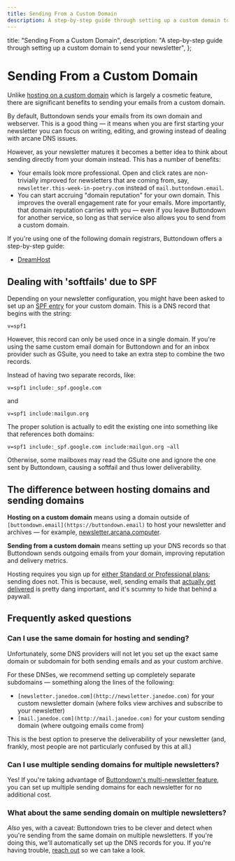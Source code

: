 ```yaml
---
title: Sending From a Custom Domain
description: A step-by-step guide through setting up a custom domain to send your newsletter
---
```



  title: "Sending From a Custom Domain",
  description:
    "A step-by-step guide through setting up a custom domain to send your newsletter",
};

# Sending From a Custom Domain

Unlike [hosting on a custom domain](/getting-started/hosting-on-a-custom-domain) which is largely a cosmetic
feature, there are significant benefits to sending your emails from a custom domain.

By default, Buttondown sends your emails from its own domain and webserver. This is a good thing — it means when you are first
starting your newsletter you can focus on writing, editing, and growing instead of dealing with arcane DNS issues.

However, as your newsletter matures it becomes a better idea to think about sending directly from your domain instead. This has a number of benefits:

- Your emails look more professional. Open and click rates are non-trivially improved for newsletters that are coming from, say, `newsletter.this-week-in-poetry.com` instead of `mail.buttondown.email`.
- You can start accruing "domain reputation" for your own domain. This improves the overall engagement rate for your emails. More importantly, that domain reputation carries with you — even if you leave Buttondown for another service, so long as that service also allows you to send from a custom domain.

If you're using one of the following domain registrars, Buttondown offers a step-by-step guide:

- [DreamHost](/sending-domains/sending-from-dreamhost)

## Dealing with 'softfails' due to SPF

Depending on your newsletter configuration, you might have been asked to set up an [SPF entry](https://postmarkapp.com/guides/spf) for your custom domain. This is a DNS record that begins with the string:

```
v=spf1
```

However, this record can only be used once in a single domain. If you're using the same custom email domain for Buttondown and for an inbox provider such as GSuite, you need to take an extra step
to combine the two records.

Instead of having two separate records, like:

```
v=spf1 include:_spf.google.com
```

and

```
v=spf1 include:mailgun.org
```

The proper solution is actually to edit the existing one into something like that references both domains:

```
v=spf1 include:_spf.google.com include:mailgun.org ~all
```

Otherwise, some mailboxes may read the GSuite one and ignore the one sent by Buttondown, causing a softfail and thus lower deliverability.

## The difference between hosting domains and sending domains

**Hosting on a custom domain** means using a domain outside of `[buttondown.email](https://buttondown.email)` to host your newsletter and archives — for example, [newsletter.arcana.computer](https://newsletter.arcana.computer/).

**Sending from a custom domain** means setting up your DNS records so that Buttondown sends outgoing emails from your domain, improving reputation and delivery metrics.

Hosting requires you sign up for [either Standard or Professional plans](https://buttondown.email/pricing); sending does not. This is because, well, sending emails that [actually get delivered](https://blog.buttondown.email/2019/05/16/sending-newsletters-that-get-delivered) is pretty dang important, and it's scummy to hide that behind a paywall.

## Frequently asked questions

### Can I use the same domain for hosting and sending?

Unfortunately, some DNS providers will not let you set up the exact same domain or subdomain for both sending emails and as your custom archive.

For these DNSes, we recommend setting up completely separate subdomains — something along the lines of the following:

- `[newsletter.janedoe.com](http://newsletter.janedoe.com)` for your custom newsletter domain (where folks view archives and subscribe to your newsletter)
- `[mail.janedoe.com](http://mail.janedoe.com)` for your custom sending domain (where outgoing emails come from)

This is the best option to preserve the deliverability of your newsletter (and, frankly, most people are not particularly confused by this at all.)

### Can I use multiple sending domains for multiple newsletters?

Yes! If you're taking advantage of [Buttondown's multi-newsletter feature](https://buttondown.email/features/multiple-newsletters), you can set up multiple sending domains for each newsletter for no additional cost.

### What about the same sending domain on multiple newsletters?

_Also_ yes, with a caveat: Buttondown tries to be clever and detect when you're sending from the same domain on multiple newsletters. If you're doing this, we'll automatically set up the DNS records for you. If you're having trouble, [reach out](mailto:support@buttondown.email) so we can take a look.
